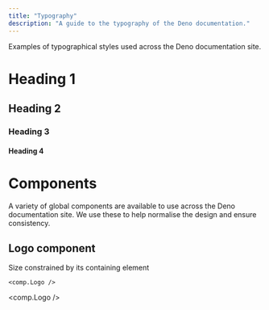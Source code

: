 ```yaml
---
title: "Typography"
description: "A guide to the typography of the Deno documentation."
---
```


Examples of typographical styles used across the Deno documentation site.

# Heading 1

## Heading 2

### Heading 3

#### Heading 4

# Components

A variety of global components are available to use across the Deno documentation site. We use these to help normalise the design and ensure consistency.

## Logo component

Size constrained by its containing element

```tsx
<comp.Logo />
```

<comp.Logo />
